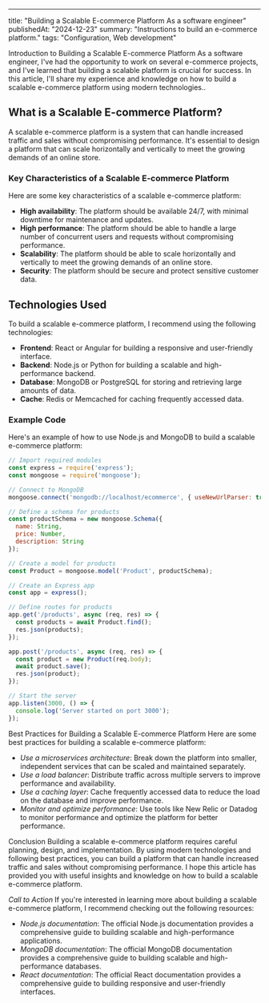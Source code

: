 ---
title: "Building a Scalable E-commerce Platform
As a software engineer"
publishedAt: "2024-12-23"
summary: "Instructions to build an e-commerce platform."
tags: "Configuration, Web development"

Introduction to Building a Scalable E-commerce Platform
As a software engineer, I've had the opportunity to work on several e-commerce projects, and I've learned that building a scalable platform is crucial for success. In this article, I'll share my experience and knowledge on how to build a scalable e-commerce platform using modern technologies..

## What is a Scalable E-commerce Platform?

A scalable e-commerce platform is a system that can handle increased traffic and sales without compromising performance. It's essential to design a platform that can scale horizontally and vertically to meet the growing demands of an online store.

### Key Characteristics of a Scalable E-commerce Platform
Here are some key characteristics of a scalable e-commerce platform:

* **High availability**: The platform should be available 24/7, with minimal downtime for maintenance and updates.
* **High performance**: The platform should be able to handle a large number of concurrent users and requests without compromising performance.
* **Scalability**: The platform should be able to scale horizontally and vertically to meet the growing demands of an online store.
* **Security**: The platform should be secure and protect sensitive customer data.

## Technologies Used
To build a scalable e-commerce platform, I recommend using the following technologies:

* **Frontend**: React or Angular for building a responsive and user-friendly interface.
* **Backend**: Node.js or Python for building a scalable and high-performance backend.
* **Database**: MongoDB or PostgreSQL for storing and retrieving large amounts of data.
* **Cache**: Redis or Memcached for caching frequently accessed data.


### Example Code
Here's an example of how to use Node.js and MongoDB to build a scalable e-commerce platform:
```javascript
// Import required modules
const express = require('express');
const mongoose = require('mongoose');

// Connect to MongoDB
mongoose.connect('mongodb://localhost/ecommerce', { useNewUrlParser: true, useUnifiedTopology: true });

// Define a schema for products
const productSchema = new mongoose.Schema({
  name: String,
  price: Number,
  description: String
});

// Create a model for products
const Product = mongoose.model('Product', productSchema);

// Create an Express app
const app = express();

// Define routes for products
app.get('/products', async (req, res) => {
  const products = await Product.find();
  res.json(products);
});

app.post('/products', async (req, res) => {
  const product = new Product(req.body);
  await product.save();
  res.json(product);
});

// Start the server
app.listen(3000, () => {
  console.log('Server started on port 3000');
});
```
Best Practices for Building a Scalable E-commerce Platform
Here are some best practices for building a scalable e-commerce platform:

- *Use a microservices architecture*: Break down the platform into smaller, independent services that can be scaled and maintained separately.
- *Use a load balancer*: Distribute traffic across multiple servers to improve performance and availability.
- *Use a caching layer*: Cache frequently accessed data to reduce the load on the database and improve performance.
- *Monitor and optimize performance*: Use tools like New Relic or Datadog to monitor performance and optimize the platform for better performance.

Conclusion
Building a scalable e-commerce platform requires careful planning, design, and implementation. By using modern technologies and following best practices, you can build a platform that can handle increased traffic and sales without compromising performance. I hope this article has provided you with useful insights and knowledge on how to build a scalable e-commerce platform.

*Call to Action*
If you're interested in learning more about building a scalable e-commerce platform, I recommend checking out the following resources:

- *Node.js documentation*: The official Node.js documentation provides a comprehensive guide to building scalable and high-performance applications.
- *MongoDB documentation*: The official MongoDB documentation provides a comprehensive guide to building scalable and high-performance databases.
- *React documentation*: The official React documentation provides a comprehensive guide to building responsive and user-friendly interfaces.
